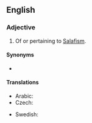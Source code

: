 ==English==
{{wikipedia}}

===Adjective===
{{en-adj|-}}

# Of or pertaining to [[Salafism]].

====Synonyms====
* {{l|en|Wahhabi}}

====Translations====
{{trans-top|of or pertaining to Salafism}}
* Arabic: {{t|ar|سَلَفِيّ|m}}
* Czech: {{t|cs|salafistický}}
{{trans-mid}}
* Swedish: {{t|sv|salafistisk}}
{{trans-bottom}}